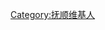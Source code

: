 {{Userbox
  |id=[[File:Location_of_Fushun_Prefecture_within_Liaoning_(China).png|55px]]
  |id-c=pink
  |info=<span lang="zh-cn">该用户现在或曾经居住于'''[[抚顺市]]'''。</span>
  |info-c=#E6E6FA
  |info-s=9
  |border-c=black
}}
[[Category:抚顺维基人]]
